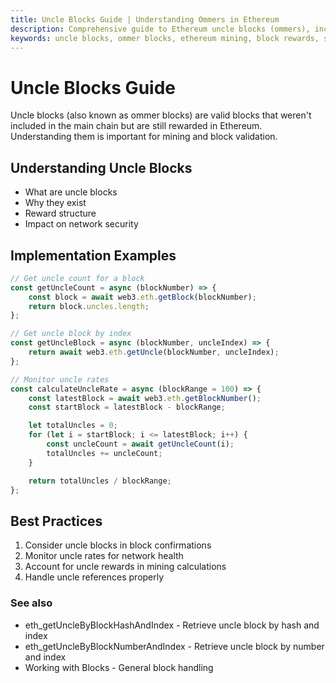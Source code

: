 ```yaml
---
title: Uncle Blocks Guide | Understanding Ommers in Ethereum
description: Comprehensive guide to Ethereum uncle blocks (ommers), including their purpose in network security, reward structure, retrieval methods, and impact on mining economics.
keywords: uncle blocks, ommer blocks, ethereum mining, block rewards, stale blocks, ethereum consensus, uncle reward, mining economics, blockchain uncles, network security
---
```


# Uncle Blocks Guide

Uncle blocks (also known as ommer blocks) are valid blocks that weren't included in the main chain but are still rewarded in Ethereum. Understanding them is important for mining and block validation.

## Understanding Uncle Blocks

- What are uncle blocks
- Why they exist
- Reward structure
- Impact on network security

## Implementation Examples

```javascript
// Get uncle count for a block
const getUncleCount = async (blockNumber) => {
	const block = await web3.eth.getBlock(blockNumber);
	return block.uncles.length;
};

// Get uncle block by index
const getUncleBlock = async (blockNumber, uncleIndex) => {
	return await web3.eth.getUncle(blockNumber, uncleIndex);
};

// Monitor uncle rates
const calculateUncleRate = async (blockRange = 100) => {
	const latestBlock = await web3.eth.getBlockNumber();
	const startBlock = latestBlock - blockRange;

	let totalUncles = 0;
	for (let i = startBlock; i <= latestBlock; i++) {
		const uncleCount = await getUncleCount(i);
		totalUncles += uncleCount;
	}

	return totalUncles / blockRange;
};
```

## Best Practices

1. Consider uncle blocks in block confirmations
2. Monitor uncle rates for network health
3. Account for uncle rewards in mining calculations
4. Handle uncle references properly

### See also

- <Link to="/docs/ethereum/core-methods/eth_getUncleByBlockHashAndIndex" title="API method to retrieve uncle block by hash and index">eth_getUncleByBlockHashAndIndex</Link> - Retrieve uncle block by hash and index
- <Link to="/docs/ethereum/core-methods/eth_getUncleByBlockNumberAndIndex" title="API method to retrieve uncle block by number and index">eth_getUncleByBlockNumberAndIndex</Link> - Retrieve uncle block by number and index
- <Link to="/docs/ethereum/guides/working-with-blocks" title="Learn fundamental techniques for working with Ethereum blocks">Working with Blocks</Link> - General block handling
